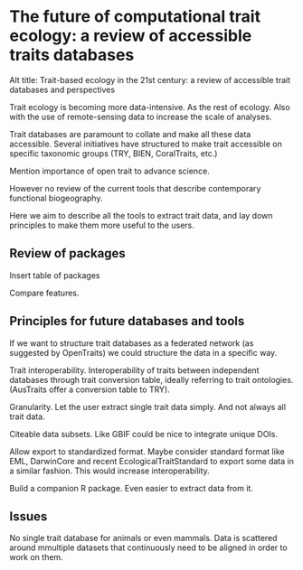 # The future of computational trait ecology: a review of accessible traits databases

Alt title: Trait-based ecology in the 21st century: a review of accessible trait databases and perspectives

Trait ecology is becoming more data-intensive. As the rest of ecology. Also with the use of remote-sensing data to increase the scale of analyses.

Trait databases are paramount to collate and make all these data accessible. Several initiatives have structured to make trait accessible on specific taxonomic groups (TRY, BIEN, CoralTraits, etc.)

Mention importance of open trait to advance science.

However no review of the current tools that describe contemporary functional biogeography.

Here we aim to describe all the tools to extract trait data, and lay down principles to make them more useful to the users.


## Review of packages

Insert table of packages

Compare features.


## Principles for future databases and tools

If we want to structure trait databases as a federated network (as suggested by OpenTraits) we could structure the data in a specific way.

Trait interoperability. Interoperability of traits between independent databases through trait conversion table, ideally referring to trait ontologies. (AusTraits offer a conversion table to TRY).

Granularity. Let the user extract single trait data simply. And not always all trait data.

Citeable data subsets. Like GBIF could be nice to integrate unique DOIs.

Allow export to standardized format. Maybe consider standard format like EML, DarwinCore and recent EcologicalTraitStandard to export some data in a similar fashion. This would increase interoperability.

Build a companion R package. Even easier to extract data from it.

## Issues

No single trait database for animals or even mammals. Data is scattered around mmultiple datasets that continuously need to be aligned in order to work on them.



